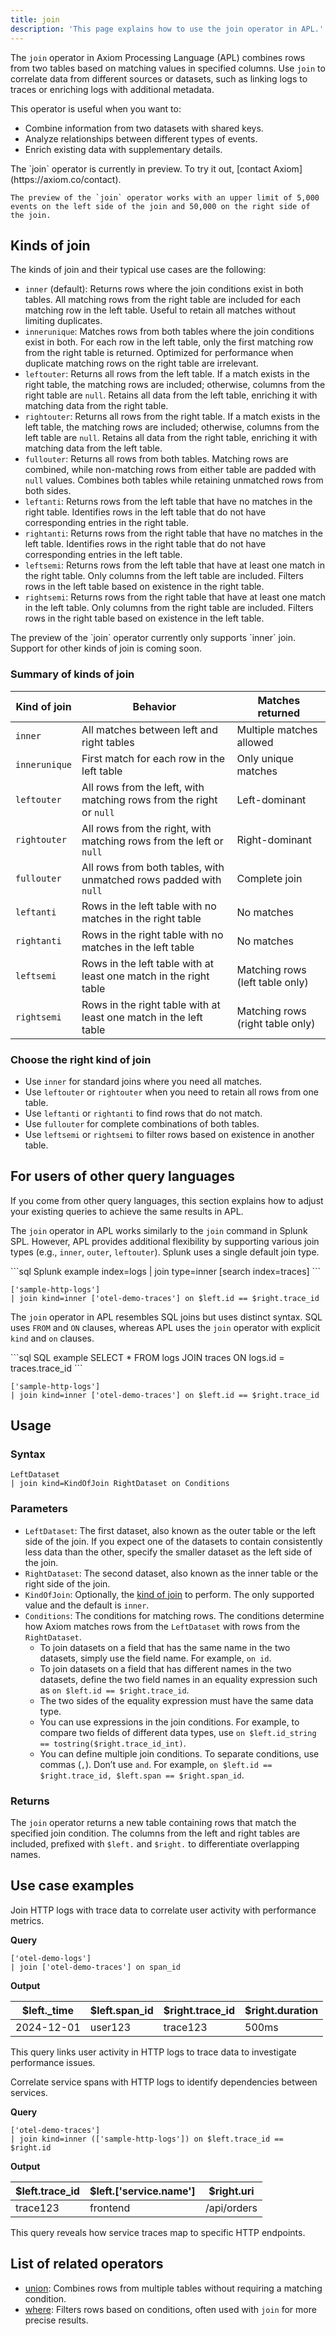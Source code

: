 ```yaml
---
title: join
description: 'This page explains how to use the join operator in APL.'
---
```


The `join` operator in Axiom Processing Language (APL) combines rows from two tables based on matching values in specified columns. Use `join` to correlate data from different sources or datasets, such as linking logs to traces or enriching logs with additional metadata.

This operator is useful when you want to:

- Combine information from two datasets with shared keys.
- Analyze relationships between different types of events.
- Enrich existing data with supplementary details.

<Note>
    The `join` operator is currently in preview. To try it out, [contact Axiom](https://axiom.co/contact).

    The preview of the `join` operator works with an upper limit of 5,000 events on the left side of the join and 50,000 on the right side of the join.
</Note>

## Kinds of join

The kinds of join and their typical use cases are the following:

- `inner` (default): Returns rows where the join conditions exist in both tables. All matching rows from the right table are included for each matching row in the left table. Useful to retain all matches without limiting duplicates.
- `innerunique`:  Matches rows from both tables where the join conditions exist in both. For each row in the left table, only the first matching row from the right table is returned. Optimized for performance when duplicate matching rows on the right table are irrelevant.
- `leftouter`:  Returns all rows from the left table. If a match exists in the right table, the matching rows are included; otherwise, columns from the right table are `null`. Retains all data from the left table, enriching it with matching data from the right table.
- `rightouter`: Returns all rows from the right table. If a match exists in the left table, the matching rows are included; otherwise, columns from the left table are `null`. Retains all data from the right table, enriching it with matching data from the left table.
- `fullouter`: Returns all rows from both tables. Matching rows are combined, while non-matching rows from either table are padded with `null` values. Combines both tables while retaining unmatched rows from both sides.
- `leftanti`: Returns rows from the left table that have no matches in the right table. Identifies rows in the left table that do not have corresponding entries in the right table.
- `rightanti`: Returns rows from the right table that have no matches in the left table. Identifies rows in the right table that do not have corresponding entries in the left table.
- `leftsemi`: Returns rows from the left table that have at least one match in the right table. Only columns from the left table are included. Filters rows in the left table based on existence in the right table.
- `rightsemi`: Returns rows from the right table that have at least one match in the left table. Only columns from the right table are included. Filters rows in the right table based on existence in the left table.

<Note>
    The preview of the `join` operator currently only supports `inner` join. Support for other kinds of join is coming soon.
</Note>

### Summary of kinds of join

| Kind of join      | Behavior                                                          | Matches returned           |
|--------------------|-----------------------------------------------------------------------|--------------------------------|
| `inner`            | All matches between left and right tables                            | Multiple matches allowed       |
| `innerunique`      | First match for each row in the left table                            | Only unique matches            |
| `leftouter`        | All rows from the left, with matching rows from the right or `null`  | Left-dominant                  |
| `rightouter`       | All rows from the right, with matching rows from the left or `null`  | Right-dominant                 |
| `fullouter`        | All rows from both tables, with unmatched rows padded with `null`    | Complete join                  |
| `leftanti`         | Rows in the left table with no matches in the right table            | No matches                     |
| `rightanti`        | Rows in the right table with no matches in the left table            | No matches                     |
| `leftsemi`         | Rows in the left table with at least one match in the right table    | Matching rows (left table only)|
| `rightsemi`        | Rows in the right table with at least one match in the left table    | Matching rows (right table only)|

### Choose the right kind of join

- Use `inner` for standard joins where you need all matches.
- Use `leftouter` or `rightouter` when you need to retain all rows from one table.
- Use `leftanti` or `rightanti` to find rows that do not match.
- Use `fullouter` for complete combinations of both tables.
- Use `leftsemi` or `rightsemi` to filter rows based on existence in another table.

## For users of other query languages

If you come from other query languages, this section explains how to adjust your existing queries to achieve the same results in APL.

<AccordionGroup>
<Accordion title="Splunk SPL users">

The `join` operator in APL works similarly to the `join` command in Splunk SPL. However, APL provides additional flexibility by supporting various join types (e.g., `inner`, `outer`, `leftouter`). Splunk uses a single default join type.

<CodeGroup>
```sql Splunk example
index=logs | join type=inner [search index=traces]
```

```kusto APL equivalent
['sample-http-logs']
| join kind=inner ['otel-demo-traces'] on $left.id == $right.trace_id
```
</CodeGroup>

</Accordion>
<Accordion title="ANSI SQL users">

The `join` operator in APL resembles SQL joins but uses distinct syntax. SQL uses `FROM` and `ON` clauses, whereas APL uses the `join` operator with explicit `kind` and `on` clauses.

<CodeGroup>
```sql SQL example
SELECT *
FROM logs
JOIN traces
ON logs.id = traces.trace_id
```

```kusto APL equivalent
['sample-http-logs']
| join kind=inner ['otel-demo-traces'] on $left.id == $right.trace_id
```
</CodeGroup>

</Accordion>
</AccordionGroup>

## Usage

### Syntax

```kusto
LeftDataset
| join kind=KindOfJoin RightDataset on Conditions
```

### Parameters

- `LeftDataset`: The first dataset, also known as the outer table or the left side of the join. If you expect one of the datasets to contain consistently less data than the other, specify the smaller dataset as the left side of the join.
- `RightDataset`: The second dataset, also known as the inner table or the right side of the join.
- `KindOfJoin`: Optionally, the [kind of join](#kinds-of-join) to perform. The only supported value and the default is `inner`.
- `Conditions`: The conditions for matching rows. The conditions determine how Axiom matches rows from the `LeftDataset` with rows from the `RightDataset`.
    - To join datasets on a field that has the same name in the two datasets, simply use the field name. For example, `on id`.
    - To join datasets on a field that has different names in the two datasets, define the two field names in an equality expression such as `on $left.id == $right.trace_id`.
    - The two sides of the equality expression must have the same data type.
    - You can use expressions in the join conditions. For example, to compare two fields of different data types, use `on $left.id_string == tostring($right.trace_id_int)`.
    - You can define multiple join conditions. To separate conditions, use commas (`,`). Don’t use `and`. For example, `on $left.id == $right.trace_id, $left.span == $right.span_id`.

### Returns

The `join` operator returns a new table containing rows that match the specified join condition. The columns from the left and right tables are included, prefixed with `$left.` and `$right.` to differentiate overlapping names.

## Use case examples

<Tabs>
<Tab title="Log analysis">

Join HTTP logs with trace data to correlate user activity with performance metrics.

**Query**

```kusto
['otel-demo-logs']
| join ['otel-demo-traces'] on span_id
```

**Output**

| $left._time | $left.span_id  | $right.trace_id | $right.duration |
|-------------|-----------|----------------|-----------------|
| 2024-12-01  | user123   | trace123       | 500ms           |

This query links user activity in HTTP logs to trace data to investigate performance issues.

</Tab>
<Tab title="OpenTelemetry traces">

Correlate service spans with HTTP logs to identify dependencies between services.

**Query**

```kusto
['otel-demo-traces']
| join kind=inner (['sample-http-logs']) on $left.trace_id == $right.id
```

**Output**

| $left.trace_id | $left.['service.name'] | $right.uri    |
|----------------|--------------------|--------------|
| trace123       | frontend           | /api/orders  |

This query reveals how service traces map to specific HTTP endpoints.

</Tab>
</Tabs>

## List of related operators

- [union](/apl/tabular-operators/union-operator): Combines rows from multiple tables without requiring a matching condition.
- [where](/apl/tabular-operators/where-operator): Filters rows based on conditions, often used with `join` for more precise results.